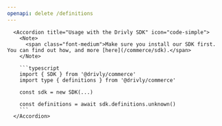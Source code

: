 ```yaml
---
openapi: delete /definitions
---
```


      <Accordion title="Usage with the Drivly SDK" icon="code-simple">
        <Note>
          <span class="font-medium">Make sure you install our SDK first. You can find out how, and more [here](/commerce/sdk).</span>
        </Note>

        ```typescript
        import { SDK } from '@drivly/commerce'
        import type { definitions } from '@drivly/commerce'

        const sdk = new SDK(...)

        const definitions = await sdk.definitions.unknown()
        ```
      </Accordion>
